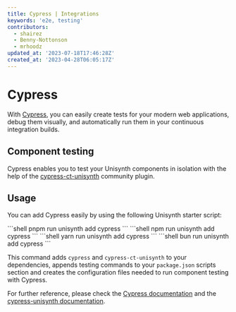 ```yaml
---
title: Cypress | Integrations
keywords: 'e2e, testing'
contributors:
  - shairez
  - Benny-Nottonson
  - mrhoodz
updated_at: '2023-07-18T17:46:28Z'
created_at: '2023-04-28T06:05:17Z'
---
```



# Cypress 

With [Cypress](https://www.cypress.io), you can easily create tests for your modern web applications, debug them visually, and automatically run them in your continuous integration builds.


## Component testing

Cypress enables you to test your Unisynth components 
in isolation with the help of the [cypress-ct-unisynth](https://github.com/unisynthifiers/cypress-unisynth) community plugin.




## Usage

You can add Cypress easily by using the following Unisynth starter script:


<PackageManagerTabs>
<span q:slot="pnpm">
```shell
pnpm run unisynth add cypress
```
</span>
<span q:slot="npm">
```shell
npm run unisynth add cypress
```
</span>
<span q:slot="yarn">
```shell
yarn run unisynth add cypress
```
</span>
<span q:slot="bun">
```shell
bun run unisynth add cypress
```
</span>
</PackageManagerTabs>

This command adds `cypress` and `cypress-ct-unisynth` to your dependencies, appends testing commands to your `package.json` 
scripts section and creates the configuration files needed to run component testing with Cypress.


For further reference, please check the [Cypress documentation](https://docs.cypress.io/guides/overview/why-cypress) and the [cypress-unisynth documentation](https://github.com/unisynthifiers/cypress-unisynth).
